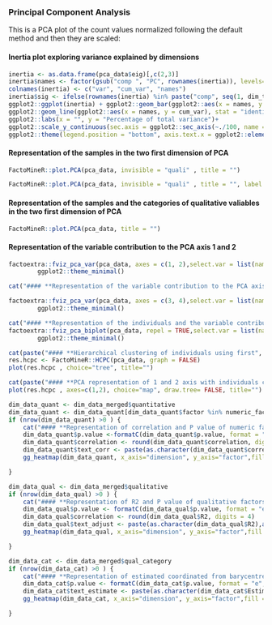 



### **Principal Component Analysis**
This is a PCA plot of the count values normalized following the default method and then they are scaled:

#### **Inertia plot exploring variance explained by dimensions**
```r
inertia <- as.data.frame(pca_data$eig)[,c(2,3)]
inertia$names <- factor(gsub("comp ", "PC", rownames(inertia)), levels= gsub("comp ", "PC", rownames(inertia)))
colnames(inertia) <- c("var", "cum_var", "names")
inertia$sig <- ifelse(rownames(inertia) %in% paste("comp", seq(1, dim_to_keep)), "significant", "no_significant")
ggplot2::ggplot(inertia) + ggplot2::geom_bar(ggplot2::aes(x = names, y = var, fill = sig), stat = "identity") + 
ggplot2::geom_line(ggplot2::aes(x = names, y = cum_var), stat = "identity", group = 1)+ 
ggplot2::labs(x = "", y = "Percentage of total variance")+ 
ggplot2::scale_y_continuous(sec.axis = ggplot2::sec_axis(~./100, name = "Cumulative percentage of variance", labels = scales::percent)) + 
ggplot2::theme(legend.position = "bottom", axis.text.x = ggplot2::element_text(angle = 45, hjust = 1))

```

#### **Representation of the samples in the two first dimension of PCA** 
```r
FactoMineR::plot.PCA(pca_data, invisible = "quali" , title = "")
``` 

```r
FactoMineR::plot.PCA(pca_data, invisible = "quali" , title = "", label = "none", habillage = "treat")
```

#### **Representation of the samples and the categories of qualitative valiables in the two first dimension of PCA** 

```r

FactoMineR::plot.PCA(pca_data, title = "")
```

#### **Representation of the variable contribution to the PCA axis 1 and 2**

```r
factoextra::fviz_pca_var(pca_data, axes = c(1, 2),select.var = list(name=numeric_factors), col.var="steelblue", title="") +
		ggplot2::theme_minimal()

``` 

```r
cat("#### **Representation of the variable contribution to the PCA axis 3 and 4**")

factoextra::fviz_pca_var(pca_data, axes = c(3, 4),select.var = list(name=numeric_factors), col.var="steelblue", title="") +
		ggplot2::theme_minimal()

``` 


```r
cat("#### **Representation of the individuals and the variable contribution to the PCA axis 1 and 2**")
factoextra::fviz_pca_biplot(pca_data, repel = TRUE,select.var = list(name=numeric_factors), col.var="steelblue", title="") +
		ggplot2::theme_minimal()

```

```r
cat(paste("#### **Hierarchical clustering of individuals using first", dim_to_keep, "significant PCA dimensions**",sep=' '))
res.hcpc <- FactoMineR::HCPC(pca_data, graph = FALSE)
plot(res.hcpc , choice="tree", title="")

```

```r
cat(paste("#### **PCA representation of 1 and 2 axis with individuals coloured by its cluster membership. The first ", dim_to_keep, "significant PCA dimensions are used for HCPC**",sep=' '))
plot(res.hcpc , axes=c(1,2), choice="map", draw.tree= FALSE, title="")
```


```r
dim_data_quant <- dim_data_merged$quantitative
dim_data_quant <- dim_data_quant[dim_data_quant$factor %in% numeric_factors,]
if (nrow(dim_data_quant) >0 ) {
	cat("#### **Representation of correlation and P value of numeric factors and PCA dimensions**")
	dim_data_quant$p.value <-formatC(dim_data_quant$p.value, format = "e", digits = 2)
	dim_data_quant$correlation <- round(dim_data_quant$correlation, digits = 4)
	dim_data_quant$text_corr <- paste(as.character(dim_data_quant$correlation),as.character(dim_data_quant$p.value), sep = "\n")
	gg_heatmap(dim_data_quant, x_axis="dimension", y_axis="factor",fill = "correlation", text_plot="text_corr")

}
```

```r

dim_data_qual <- dim_data_merged$qualitative
if (nrow(dim_data_qual) >0 ) {
	cat("#### **Representation of R2 and P value of qualitative factors and PCA dimensions**")
	dim_data_qual$p.value <- formatC(dim_data_qual$p.value, format = "e", digits = 2)
	dim_data_qual$correlation <- round(dim_data_qual$R2, digits = 4)
	dim_data_qual$text_adjust <- paste(as.character(dim_data_qual$R2),as.character(dim_data_qual$p.value), sep = "\n")
	gg_heatmap(dim_data_qual, x_axis="dimension", y_axis="factor",fill = "R2", text_plot="text_adjust")

}
```



```r

dim_data_cat <- dim_data_merged$qual_category
if (nrow(dim_data_cat) >0 ) {
	cat("#### **Representation of estimated coordinated from barycentre and P value of qualitative factors and PCA dimensions**")
	dim_data_cat$p.value <- formatC(dim_data_cat$p.value, format = "e", digits = 2)
	dim_data_cat$text_estimate <- paste(as.character(dim_data_cat$Estimate),as.character(dim_data_cat$p.value), sep = "\n")
	gg_heatmap(dim_data_cat, x_axis="dimension", y_axis="factor",fill = "Estimate", text_plot="text_estimate")

}
```